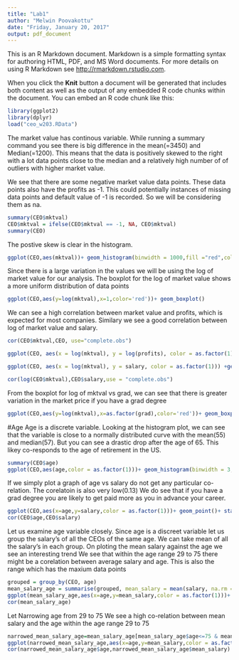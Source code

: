 ```yaml
---
title: "Lab1"
author: "Melwin Poovakottu"
date: "Friday, January 20, 2017"
output: pdf_document
---
```


This is an R Markdown document. Markdown is a simple formatting syntax for authoring HTML, PDF, and MS Word documents. For more details on using R Markdown see <http://rmarkdown.rstudio.com>.

When you click the **Knit** button a document will be generated that includes both content as well as the output of any embedded R code chunks within the document. You can embed an R code chunk like this:

```r
library(ggplot2)
library(dplyr)
load("ceo_w203.RData")
```



The market value has continous variable.
While running a summary command you see there is big difference in the mean(=3450) and Median(=1200). This means that the data is positively skewed to the right with a lot data points close to the median and a relatively high number of of outliers with higher market value.


We see that there are some negative market value data points. These data points also have the profits as -1. 
This could potentially instances of missing data points and default value of -1 is recorded. So we will be considering them as na.

```r
summary(CEO$mktval)
CEO$mktval = ifelse(CEO$mktval == -1, NA, CEO$mktval)
summary(CEO)
```

The postive skew is clear in the histogram.

```r

ggplot(CEO,aes(mktval))+ geom_histogram(binwidth = 1000,fill ="red",col="black")
```

Since there is a large variation in the values we will be using the log of market value for our analysis.
The boxplot for the log of market value shows a more uniform distribution of data points
```r

ggplot(CEO,aes(y=log(mktval),x=1,color='red'))+ geom_boxplot()
```



We can see a high correlation between market value and profits, which is expected for most companies.
Similary we see a good correlation between log of market value and salary.


```r
cor(CEO$mktval,CEO, use="complete.obs")

ggplot(CEO, aes(x = log(mktval), y = log(profits), color = as.factor(1))) +geom_point() + stat_smooth(method = "lm",se=F)

ggplot(CEO, aes(x = log(mktval), y = salary, color = as.factor(1))) +geom_point() + stat_smooth(method = "lm",se=F)

cor(log(CEO$mktval),CEO$salary,use = "complete.obs")
```

From the boxplot for log of mktval vs grad, we can see that there is greater variation in the market price if you have a grad degree
```r
ggplot(CEO,aes(y=log(mktval),x=as.factor(grad),color='red'))+ geom_boxplot()

```



#Age
Age is a discrete variable.
Looking at the histogram plot, we can see that the variable is close to a  normally distributed curve with the mean(55) and median(57).
But you can see a drastic drop after the age of 65. 
This likey co-responds to the age of retirement in the US.

```r
summary(CEO$age)
ggplot(CEO,aes(age,color = as.factor(1)))+ geom_histogram(binwidth = 3,fill ="red",col="black")
```

If we simply plot a graph of age vs salary do not get any particular co-relation. The corelatoin is also very low(0.13)
We do see that if you have a grad degree you are likely to get paid more as you in advance your career.

```r
ggplot(CEO,aes(x=age,y=salary,color = as.factor(1)))+ geom_point()+ stat_smooth(method = "lm")
cor(CEO$age,CEO$salary)
```

Let us examine age variable closely. 
Since age is a discreet variable let us group the salary's of all the CEOs of the same age.
We can take mean of all the salary's in each group.
On ploting the mean salary against the age we see an interesting trend
We see that within the age range 29 to 75 there might be a corelation between average salary and age.
This is also the range which has the maxium data points

```r

grouped = group_by(CEO, age)
mean_salary_age = summarise(grouped, mean_salary = mean(salary, na.rm = T))
ggplot(mean_salary_age,aes(x=age,y=mean_salary,color = as.factor(1)))+ geom_point()  + stat_smooth(method = "lm")
cor(mean_salary_age)

```

Let Narrowing age from 29  to 75 
We see a high co-relation between mean salary and the age within the age range 29 to 75

```r
narrowed_mean_salary_age=mean_salary_age[mean_salary_age$age<=75 & mean_salary_age$age>=29,]
ggplot(narrowed_mean_salary_age,aes(x=age,y=mean_salary,color = as.factor(1)))+ geom_point()  + stat_smooth(method = "lm")
cor(narrowed_mean_salary_age$age,narrowed_mean_salary_age$mean_salary)
```
